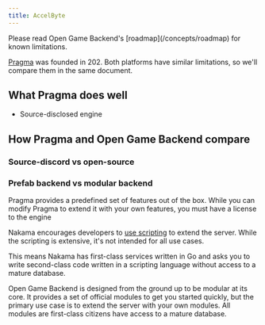 ```yaml
---
title: AccelByte
---
```


<Note>
  Please read Open Game Backend's [roadmap](/concepts/roadmap) for known limitations.
</Note>

[Pragma](https://pragma.gg/) was founded in 202. Both platforms have similar limitations, so we'll compare them in the same document.

## What Pragma does well

- Source-disclosed engine

## How Pragma and Open Game Backend compare

### Source-discord vs open-source

### Prefab backend vs modular backend

Pragma provides a predefined set of features out of the box. While you can modify Pragma to extend it with your own features, you must have a license to the engine 

Nakama encourages developers to [use scripting](https://heroiclabs.com/docs/nakama/server-framework/introduction/index.html) to extend the server. While the scripting is extensive, it's not intended for all use cases.

This means Nakama has first-class services written in Go and asks you to write second-class code written in a scripting language without access to a mature database.

Open Game Backend is designed from the ground up to be modular at its core. It provides a set of official modules to get you started quickly, but the primary use case is to extend the server with your own modules. All modules are first-class citizens have access to a mature database.
